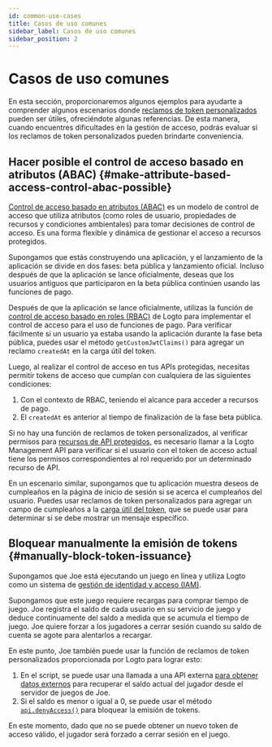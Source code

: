 ```yaml
---
id: common-use-cases
title: Casos de uso comunes
sidebar_label: Casos de uso comunes
sidebar_position: 2
---
```


# Casos de uso comunes

En esta sección, proporcionaremos algunos ejemplos para ayudarte a comprender algunos escenarios donde [reclamos de token personalizados](/developers/custom-token-claims) pueden ser útiles, ofreciéndote algunas referencias. De esta manera, cuando encuentres dificultades en la gestión de acceso, podrás evaluar si los reclamos de token personalizados pueden brindarte conveniencia.

## Hacer posible el control de acceso basado en atributos (ABAC) \{#make-attribute-based-access-control-abac-possible}

[Control de acceso basado en atributos (ABAC)](https://auth.wiki/abac) es un modelo de control de acceso que utiliza atributos (como roles de usuario, propiedades de recursos y condiciones ambientales) para tomar decisiones de control de acceso. Es una forma flexible y dinámica de gestionar el acceso a recursos protegidos.

Supongamos que estás construyendo una aplicación, y el lanzamiento de la aplicación se divide en dos fases: beta pública y lanzamiento oficial. Incluso después de que la aplicación se lance oficialmente, deseas que los usuarios antiguos que participaron en la beta pública continúen usando las funciones de pago.

Después de que la aplicación se lance oficialmente, utilizas la función de [control de acceso basado en roles (RBAC)](/authorization/role-based-access-control) de Logto para implementar el control de acceso para el uso de funciones de pago. Para verificar fácilmente si un usuario ya estaba usando la aplicación durante la fase beta pública, puedes usar el método `getCustomJwtClaims()` para agregar un reclamo `createdAt` en la carga útil del token.

Luego, al realizar el control de acceso en tus APIs protegidas, necesitas permitir tokens de acceso que cumplan con cualquiera de las siguientes condiciones:

1. Con el contexto de RBAC, teniendo el alcance para acceder a recursos de pago.
2. El `createdAt` es anterior al tiempo de finalización de la fase beta pública.

Si no hay una función de reclamos de token personalizados, al verificar permisos para [recursos de API protegidos](/authorization/api-resources), es necesario llamar a la Logto Management API para verificar si el usuario con el token de acceso actual tiene los permisos correspondientes al rol requerido por un determinado recurso de API.

En un escenario similar, supongamos que tu aplicación muestra deseos de cumpleaños en la página de inicio de sesión si se acerca el cumpleaños del usuario. Puedes usar reclamos de token personalizados para agregar un campo de cumpleaños a la [carga útil del token](/user-management/personal-access-token#example-token-exchange), que se puede usar para determinar si se debe mostrar un mensaje específico.

## Bloquear manualmente la emisión de tokens \{#manually-block-token-issuance}

Supongamos que Joe está ejecutando un juego en línea y utiliza Logto como un sistema de [gestión de identidad y acceso (IAM)](https://auth.wiki/iam).

Supongamos que este juego requiere recargas para comprar tiempo de juego. Joe registra el saldo de cada usuario en su servicio de juego y deduce continuamente del saldo a medida que se acumula el tiempo de juego. Joe quiere forzar a los jugadores a cerrar sesión cuando su saldo de cuenta se agote para alentarlos a recargar.

En este punto, Joe también puede usar la función de reclamos de token personalizados proporcionada por Logto para lograr esto:

1. En el script, se puede usar una llamada a una API externa [para obtener datos externos](/developers/custom-token-claims/create-script/#step-3-fetch-external-data) para recuperar el saldo actual del jugador desde el servidor de juegos de Joe.
2. Si el saldo es menor o igual a 0, se puede usar el método [`api.denyAccess()`](/developers/custom-token-claims/create-script/#api) para bloquear la emisión de tokens.

En este momento, dado que no se puede obtener un nuevo token de acceso válido, el jugador será forzado a cerrar sesión en el juego.
